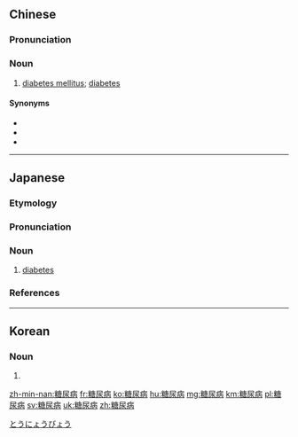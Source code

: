 ==Chinese==
{{zh-forms|lit=sweet urine disease}}
{{wikipedia|lang=zh}}

===Pronunciation===
{{zh-pron
|m=tángniàobìng
|c=tong4 niu6 beng6
|h=pfs=thòng-ngiau-phiang
|md=tòng-niêu-bâng
|mn=qz,xm,tp:thn̂g-liō-pīⁿ/zz,kh:thn̂g-jiō-pēⁿ
|w=3daan 'nyiau bin
|ca=zh-yue-糖尿病.ogg
|cat=n
}}

===Noun===
{{zh-noun}}

# {{lb|zh|endocrinology}} [[diabetes mellitus]]; [[diabetes]]

====Synonyms====
* {{zh-l|渴病}}
* {{zh-l|消渴症}}
* {{zh-l|甜尿病}}

{{zh-cat|Diseases}}

----

==Japanese==
{{wikipedia|lang=ja}}
{{ja-kanjitab|とう|にょう|びょう|yomi=o}}

===Etymology===
{{suffix|t1=glycosuria|t2=disease|糖尿|病|lang=ja|sort=とうにょうびょう}}

===Pronunciation===
{{ja-pron|とうにょうびょう|y=o|acc=0|acc_ref=NHK}}

===Noun===
{{ja-noun|とうにょうびょう|hhira=たうねうびやう}}

# {{lb|ja|pathology|sort=とうにょうびょう}} [[diabetes]]

===References===
<references/>

[[Category:ja:Diseases|とうにょうびょう]]

----

==Korean==
{{ko-hanjatab}}

===Noun===
{{ko-noun|hj|hangeul=당뇨병}}

# {{hanja form of|당뇨병|[[diabetes]]}}

[[zh-min-nan:糖尿病]]
[[fr:糖尿病]]
[[ko:糖尿病]]
[[hu:糖尿病]]
[[mg:糖尿病]]
[[km:糖尿病]]
[[pl:糖尿病]]
[[sv:糖尿病]]
[[uk:糖尿病]]
[[zh:糖尿病]]